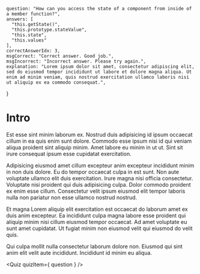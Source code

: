 
    question: "How can you access the state of a component from inside of a member function?",
    answers: [
      "this.getState()",
      "this.prototype.stateValue",
      "this.state",
      "this.values"
    ],
    correctAnswerIdx: 3,
    msgCorrect: "Correct answer. Good job.",
    msgIncorrect: "Incorrect answer. Please try again.",
    explanation: "Lorem ipsum dolor sit amet, consectetur adipiscing elit, sed do eiusmod tempor incididunt ut labore et dolore magna aliqua. Ut enim ad minim veniam, quis nostrud exercitation ullamco laboris nisi ut aliquip ex ea commodo consequat.",
}


# Intro

Est esse sint minim laborum ex. Nostrud duis adipisicing id ipsum occaecat cillum in ea quis enim sunt dolore. Commodo esse ipsum nisi id qui veniam aliqua proident sint aliquip minim. Amet labore eu minim in ut ut. Sint sit irure consequat ipsum esse cupidatat exercitation.

Adipisicing eiusmod amet cillum excepteur anim excepteur incididunt minim in non duis dolore. Eu do tempor occaecat culpa in est sunt. Non aute voluptate ullamco elit duis exercitation. Irure magna nisi officia consectetur. Voluptate nisi proident qui duis adipisicing culpa. Dolor commodo proident ex enim esse cillum. Consectetur velit ipsum eiusmod elit tempor laboris nulla non pariatur non esse ullamco nostrud nostrud.

Et magna Lorem aliquip elit exercitation est occaecat do laborum amet ex duis anim excepteur. Ea incididunt culpa magna labore esse proident qui aliquip minim nisi cillum eiusmod tempor occaecat. Ad amet voluptate eu sunt amet cupidatat. Ut fugiat minim non eiusmod velit qui eiusmod do velit quis.

Qui culpa mollit nulla consectetur laborum dolore non. Eiusmod qui sint anim elit velit aute incididunt. Incididunt id minim eu aliqua.

<Quiz quizItem={ question } />